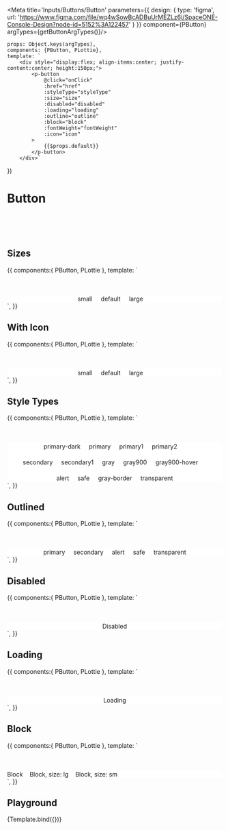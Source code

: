 
<Meta title='Inputs/Buttons/Button' parameters={{
    design: {
        type: 'figma',
        url: 'https://www.figma.com/file/wq4wSowBcADBuUrMEZLz6i/SpaceONE-Console-Design?node-id=5152%3A122457'
    }
}} component={PButton} argTypes={getButtonArgTypes()}/>

    props: Object.keys(argTypes),
    components: {PButton, PLottie},
    template: `
        <div style="display:flex; align-items:center; justify-content:center; height:150px;">
            <p-button
                @click="onClick"
                :href="href"
                :styleType="styleType"
                :size="size"
                :disabled="disabled"
                :loading="loading"
                :outline="outline"
                :block="block"
                :fontWeight="fontWeight"
                :icon="icon"
            >
                {{$props.default}}
            </p-button>
        </div>`
})

# Button

<br/>
<br/>
<br/>

## Sizes
<Canvas>
    <Story name='Sizes' height='150px'>
        {{
            components:{ PButton, PLottie },
            template: `
                <div style="display:flex; align-items:center; justify-content:center; margin-top: 50px; background-color: white">
                    <p-button styleType="primary" style="margin-right: 20px" size="sm">
                        <div>small</div>
                    </p-button>
                    <p-button styleType="primary" style="margin-right: 20px">
                        <div>default</div>
                    </p-button>
                    <p-button styleType="primary" style="margin-right: 20px" size="lg">
                        <div>large</div>
                    </p-button>
                </div>`,
        }}
    </Story>
</Canvas>


## With Icon
<Canvas>
    <Story name='With Icon' height='150px'>
        {{
            components:{ PButton, PLottie },
            template: `
                <div style="display:flex; align-items:center; justify-content:center; margin-top: 50px; background-color: white">
                    <p-button styleType="primary" style="margin-right: 20px" size="sm" icon="ic_plus_bold">
                        <div>small</div>
                    </p-button>
                    <p-button styleType="primary" style="margin-right: 20px" icon="ic_plus_bold">
                        <div>default</div>
                    </p-button>
                    <p-button styleType="primary" style="margin-right: 20px" size="lg" icon="ic_plus_bold">
                        <div>large</div>
                    </p-button>
                </div>`,
        }}
    </Story>
</Canvas>

## Style Types
<Canvas>
    <Story name='Style Types' height='250px'>
        {{
            components:{ PButton, PLottie },
            template: `
                <div style="display: flex; flex-direction: column; align-items: center; margin-top: 50px; background-color: white">
                    <div style="display:flex">
                        <p-button styleType="primary-dark" style="margin-right: 20px">
                            <div>primary-dark</div>
                        </p-button>
                        <p-button styleType="primary" style="margin-right: 20px">
                            <div>primary</div>
                        </p-button>
                        <p-button styleType="primary1" style="margin-right: 20px">
                            <div>primary1</div>
                        </p-button>
                        <p-button styleType="primary2" style="margin-right: 20px">
                            <div>primary2</div>
                        </p-button>
                    </div>
                    <div style="display:flex; margin-top: 20px">
                        <p-button styleType="secondary" style="margin-right: 20px">
                            <div>secondary</div>
                        </p-button>
                        <p-button styleType="secondary1" style="margin-right: 20px">
                            <div>secondary1</div>
                        </p-button>
                        <p-button styleType="gray" style="margin-right: 20px">
                            <div>gray</div>
                        </p-button>
                        <p-button styleType="gray900" style="margin-right: 20px">
                            <div>gray900</div>
                        </p-button>
                        <p-button styleType="gray900-hover" style="margin-right: 20px">
                            <div>gray900-hover</div>
                        </p-button>
                    </div>
                    <div style="display:flex; margin-top: 20px">
                        <p-button styleType="alert" style="margin-right: 20px">
                            <div>alert</div>
                        </p-button>
                        <p-button styleType="safe" style="margin-right: 20px">
                            <div>safe</div>
                        </p-button>
                        <p-button styleType="gray-border" style="margin-right: 20px">
                            <div>gray-border</div>
                        </p-button>
                        <p-button styleType="transparent">
                            <div>transparent</div>
                        </p-button>
                    </div>
                </div>`,
        }}
    </Story>
</Canvas>

## Outlined
<Canvas>
    <Story name='Outlined' height='150px'>
        {{
            components:{ PButton, PLottie },
            template: `
                <div style="display:flex; align-items:center; justify-content:center; margin-top: 50px; background-color: white">
                    <p-button
                        styleType="primary" style="margin-right: 20px"
                        :outline="true"
                    >
                        <div>primary</div>
                    </p-button>
                    <p-button
                        styleType="secondary" style="margin-right: 20px"
                        :outline="true"
                    >
                        <div>secondary</div>
                    </p-button>
                    <p-button
                        styleType="alert" style="margin-right: 20px"
                        :outline="true"
                    >
                        <div>alert</div>
                    </p-button>
                    <p-button
                        styleType="safe" style="margin-right: 20px"
                        :outline="true"
                    >
                        <div>safe</div>
                    </p-button>
                    <p-button
                        styleType="transparent"
                        :outline="true"
                    >
                        <div>transparent</div>
                    </p-button>
                </div>`,
        }}
    </Story>
</Canvas>

## Disabled
<Canvas>
    <Story name='Disabled' height='150px'>
        {{
            components:{ PButton, PLottie },
            template: `
                <div style="display:flex; align-items:center; justify-content:center; margin-top: 50px; background-color: white">
                    <p-button
                        styleType="primary"
                        :disabled="true"
                    >
                        <div>Disabled</div>
                    </p-button>
                </div>`,
        }}
    </Story>
</Canvas>

## Loading
<Canvas>
    <Story name='Loading' height='150px'>
        {{
            components:{ PButton, PLottie },
            template: `
                <div style="display:flex; align-items:center; justify-content:center; margin-top: 50px; background-color: white">
                    <p-button
                        styleType="primary"
                        :loading="true"
                    >
                        <div class="loading-btn">
                            Loading
                        </div>
                    </p-button>
                </div>`,
        }}
    </Story>
</Canvas>

## Block
<Canvas>
    <Story name='Block' height='200px'>
        {{
            components:{ PButton, PLottie },
            template: `
                <div style="display: flex; flex-wrap: wrap; gap: 1rem; margin-top: 50px; background-color: white">
                    <p-button
                        styleType="primary"
                        :block="true"
                    >
                        <div>Block</div>
                    </p-button>
                    <p-button
                        styleType="primary"
                        :block="true"
                        size="lg"
                    >
                        <div>Block, size: lg</div>
                    </p-button>
                    <p-button
                        styleType="primary"
                        :block="true"
                        size="sm"
                    >
                        <div>Block, size: sm</div>
                    </p-button>
                </div>`,
        }}
    </Story>
</Canvas>

## Playground

<Canvas>
    <Story name="Playground" height="150px">
        {Template.bind({})}
    </Story>
</Canvas>

<ArgsTable story="Playground" />

